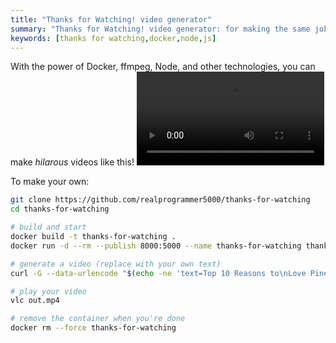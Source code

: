 ```yaml
---  
title: "Thanks for Watching! video generator"
summary: "Thanks for Watching! video generator: for making the same joke unlimited times!"
keywords: [thanks for watching,docker,node,js]
---
```


With the power of Docker, ffmpeg, Node, and other technologies, you can make *hilarous* videos like this!
<video controls src="/assets/thanks-for-watching.mp4"></video>

To make your own:
```bash
git clone https://github.com/realprogrammer5000/thanks-for-watching
cd thanks-for-watching

# build and start
docker build -t thanks-for-watching .
docker run -d --rm --publish 8000:5000 --name thanks-for-watching thanks-for-watching:latest

# generate a video (replace with your own text)
curl -G --data-urlencode "$(echo -ne 'text=Top 10 Reasons to\nLove Pineapple on Pizza')" http://localhost:8000/video --output out.mp4

# play your video
vlc out.mp4

# remove the container when you're done
docker rm --force thanks-for-watching
```
